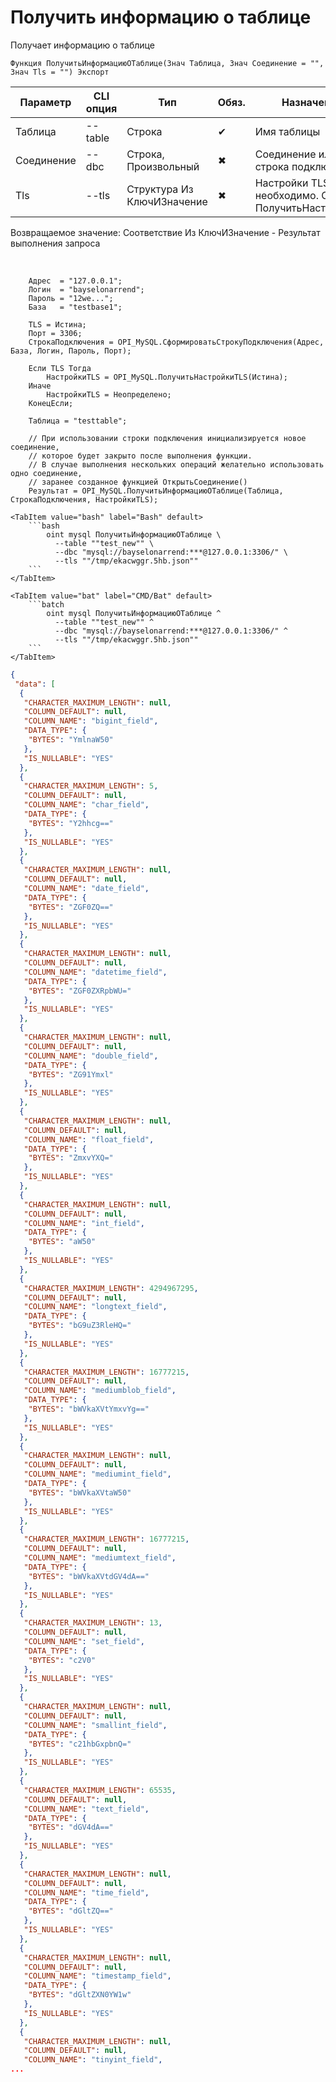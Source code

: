 ﻿---
sidebar_position: 9
description: Получить информацию о таблице и другие функции для работы с MySQL в Открытом пакете интеграций - бесплатной open-source библиотеке интеграций для 1С:Предприятие 8, OneScript и CLI
keywords: [1C, 1С, 1С:Предприятие, 1С:Предприятие 8.3, API, Интеграция, Сервисы, Обмен, OneScript, CLI, MySQL]
---


# Получить информацию о таблице
 Получает информацию о таблице



`Функция ПолучитьИнформациюОТаблице(Знач Таблица, Знач Соединение = "", Знач Tls = "") Экспорт`

  | Параметр | CLI опция | Тип | Обяз. | Назначение |
  |-|-|-|-|-|
  | Таблица | --table | Строка | &#x2714; | Имя таблицы |
  | Соединение | --dbc | Строка, Произвольный | &#x2716; | Соединение или строка подключения |
  | Tls | --tls | Структура Из КлючИЗначение | &#x2716; | Настройки TLS, если необходимо. См. ПолучитьНастройкиTls |

  
  Возвращаемое значение:   Соответствие Из КлючИЗначение - Результат выполнения запроса

<br/>




```bsl title="Пример использования для 1С:Предприятие/OneScript"
    Адрес  = "127.0.0.1";
    Логин  = "bayselonarrend";
    Пароль = "12we...";
    База   = "testbase1";

    TLS = Истина;
    Порт = 3306;
    СтрокаПодключения = OPI_MySQL.СформироватьСтрокуПодключения(Адрес, База, Логин, Пароль, Порт);

    Если TLS Тогда
        НастройкиTLS = OPI_MySQL.ПолучитьНастройкиTLS(Истина);
    Иначе
        НастройкиTLS = Неопределено;
    КонецЕсли;

    Таблица = "testtable";

    // При использовании строки подключения инициализируется новое соединение,
    // которое будет закрыто после выполнения функции.
    // В случае выполнения нескольких операций желательно использовать одно соединение,
    // заранее созданное функцией ОткрытьСоединение()
    Результат = OPI_MySQL.ПолучитьИнформациюОТаблице(Таблица, СтрокаПодключения, НастройкиTLS);
```
    

 <Tabs>
  
    <TabItem value="bash" label="Bash" default>
        ```bash
            oint mysql ПолучитьИнформациюОТаблице \
              --table ""test_new"" \
              --dbc "mysql://bayselonarrend:***@127.0.0.1:3306/" \
              --tls ""/tmp/ekacwggr.5hb.json""
        ```
    </TabItem>
  
    <TabItem value="bat" label="CMD/Bat" default>
        ```batch
            oint mysql ПолучитьИнформациюОТаблице ^
              --table ""test_new"" ^
              --dbc "mysql://bayselonarrend:***@127.0.0.1:3306/" ^
              --tls ""/tmp/ekacwggr.5hb.json""
        ```
    </TabItem>
</Tabs>


```json title="Результат"
{
 "data": [
  {
   "CHARACTER_MAXIMUM_LENGTH": null,
   "COLUMN_DEFAULT": null,
   "COLUMN_NAME": "bigint_field",
   "DATA_TYPE": {
    "BYTES": "YmlnaW50"
   },
   "IS_NULLABLE": "YES"
  },
  {
   "CHARACTER_MAXIMUM_LENGTH": 5,
   "COLUMN_DEFAULT": null,
   "COLUMN_NAME": "char_field",
   "DATA_TYPE": {
    "BYTES": "Y2hhcg=="
   },
   "IS_NULLABLE": "YES"
  },
  {
   "CHARACTER_MAXIMUM_LENGTH": null,
   "COLUMN_DEFAULT": null,
   "COLUMN_NAME": "date_field",
   "DATA_TYPE": {
    "BYTES": "ZGF0ZQ=="
   },
   "IS_NULLABLE": "YES"
  },
  {
   "CHARACTER_MAXIMUM_LENGTH": null,
   "COLUMN_DEFAULT": null,
   "COLUMN_NAME": "datetime_field",
   "DATA_TYPE": {
    "BYTES": "ZGF0ZXRpbWU="
   },
   "IS_NULLABLE": "YES"
  },
  {
   "CHARACTER_MAXIMUM_LENGTH": null,
   "COLUMN_DEFAULT": null,
   "COLUMN_NAME": "double_field",
   "DATA_TYPE": {
    "BYTES": "ZG91Ymxl"
   },
   "IS_NULLABLE": "YES"
  },
  {
   "CHARACTER_MAXIMUM_LENGTH": null,
   "COLUMN_DEFAULT": null,
   "COLUMN_NAME": "float_field",
   "DATA_TYPE": {
    "BYTES": "ZmxvYXQ="
   },
   "IS_NULLABLE": "YES"
  },
  {
   "CHARACTER_MAXIMUM_LENGTH": null,
   "COLUMN_DEFAULT": null,
   "COLUMN_NAME": "int_field",
   "DATA_TYPE": {
    "BYTES": "aW50"
   },
   "IS_NULLABLE": "YES"
  },
  {
   "CHARACTER_MAXIMUM_LENGTH": 4294967295,
   "COLUMN_DEFAULT": null,
   "COLUMN_NAME": "longtext_field",
   "DATA_TYPE": {
    "BYTES": "bG9uZ3RleHQ="
   },
   "IS_NULLABLE": "YES"
  },
  {
   "CHARACTER_MAXIMUM_LENGTH": 16777215,
   "COLUMN_DEFAULT": null,
   "COLUMN_NAME": "mediumblob_field",
   "DATA_TYPE": {
    "BYTES": "bWVkaXVtYmxvYg=="
   },
   "IS_NULLABLE": "YES"
  },
  {
   "CHARACTER_MAXIMUM_LENGTH": null,
   "COLUMN_DEFAULT": null,
   "COLUMN_NAME": "mediumint_field",
   "DATA_TYPE": {
    "BYTES": "bWVkaXVtaW50"
   },
   "IS_NULLABLE": "YES"
  },
  {
   "CHARACTER_MAXIMUM_LENGTH": 16777215,
   "COLUMN_DEFAULT": null,
   "COLUMN_NAME": "mediumtext_field",
   "DATA_TYPE": {
    "BYTES": "bWVkaXVtdGV4dA=="
   },
   "IS_NULLABLE": "YES"
  },
  {
   "CHARACTER_MAXIMUM_LENGTH": 13,
   "COLUMN_DEFAULT": null,
   "COLUMN_NAME": "set_field",
   "DATA_TYPE": {
    "BYTES": "c2V0"
   },
   "IS_NULLABLE": "YES"
  },
  {
   "CHARACTER_MAXIMUM_LENGTH": null,
   "COLUMN_DEFAULT": null,
   "COLUMN_NAME": "smallint_field",
   "DATA_TYPE": {
    "BYTES": "c21hbGxpbnQ="
   },
   "IS_NULLABLE": "YES"
  },
  {
   "CHARACTER_MAXIMUM_LENGTH": 65535,
   "COLUMN_DEFAULT": null,
   "COLUMN_NAME": "text_field",
   "DATA_TYPE": {
    "BYTES": "dGV4dA=="
   },
   "IS_NULLABLE": "YES"
  },
  {
   "CHARACTER_MAXIMUM_LENGTH": null,
   "COLUMN_DEFAULT": null,
   "COLUMN_NAME": "time_field",
   "DATA_TYPE": {
    "BYTES": "dGltZQ=="
   },
   "IS_NULLABLE": "YES"
  },
  {
   "CHARACTER_MAXIMUM_LENGTH": null,
   "COLUMN_DEFAULT": null,
   "COLUMN_NAME": "timestamp_field",
   "DATA_TYPE": {
    "BYTES": "dGltZXN0YW1w"
   },
   "IS_NULLABLE": "YES"
  },
  {
   "CHARACTER_MAXIMUM_LENGTH": null,
   "COLUMN_DEFAULT": null,
   "COLUMN_NAME": "tinyint_field",
...
```
